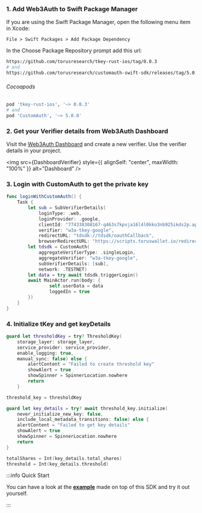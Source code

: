 
### 1. Add Web3Auth to Swift Package Manager

If you are using the Swift Package Manager, open the following menu item in Xcode:

`File > Swift Packages > Add Package Dependency`

In the Choose Package Repository prompt add this url:

```bash
https://github.com/torusresearch/tkey-rust-ios/tag/0.0.3
# and
https://github.com/torusresearch/customauth-swift-sdk/releases/tag/5.0.0
```

###### Cocoapods

```bash
pod 'tkey-rust-ios', '~> 0.0.3'
# and
pod 'CustomAuth', '~> 5.0.0'
```

### 2. Get your Verifier details from Web3Auth Dashboard

Visit the [Web3Auth Dashboard](https://dashboard.web3auth.io) and create a new verifier. Use the verifier details in your project.

<img src={DashboardVerifier} style={{ alignSelf: "center", maxWidth: "100%" }} alt="Dashboard" />

### 3. Login with CustomAuth to get the private key

```swift
func loginWithCustomAuth() {
	Task {
		let sub = SubVerifierDetails(
			loginType: .web,
			loginProvider: .google,
			clientId: "774338308167-q463s7kpvja16l4l0kko3nb925ikds2p.apps.googleusercontent.com",
			verifier: "w3a-tkey-google",
			redirectURL: "tdsdk://tdsdk/oauthCallback",
			browserRedirectURL: "https://scripts.toruswallet.io/redirect.html")
		let tdsdk = CustomAuth(
			aggregateVerifierType: .singleLogin,
			aggregateVerifier: "w3a-tkey-google",
			subVerifierDetails: [sub],
			network: .TESTNET)
		let data = try await tdsdk.triggerLogin()
		await MainActor.run(body: {
				self.userData = data
				loggedIn = true
		})
	}
}
```

### 4. Initialize tKey and get keyDetails

```swift
guard let thresholdKey = try? ThresholdKey(
	storage_layer: storage_layer,
	service_provider: service_provider,
	enable_logging: true,
	manual_sync: false) else {
		alertContent = "Failed to create threshold key"
		showAlert = true
		showSpinner = SpinnerLocation.nowhere
		return
	}

threshold_key = thresholdKey

guard let key_details = try? await threshold_key.initialize(
	never_initialize_new_key: false,
	include_local_metadata_transitions: false) else {
	alertContent = "Failed to get key details"
	showAlert = true
	showSpinner = SpinnerLocation.nowhere
	return
}

totalShares = Int(key_details.total_shares)
threshold = Int(key_details.threshold)
```

:::info Quick Start

You can have a look at the **[example](https://github.com/torusresearch/tkey-rust-ios-example)** made on top of this SDK and try it out yourself.

:::
